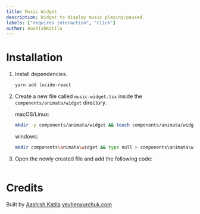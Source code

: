 ```yaml
---
title: Music Widget
description: Widget to display music playing/paused.
labels: ["requires interaction", "click"]
author: AashishKatila
---
```


<ComponentPreview name="widget-music-widget--docs" />

# Installation

1. Install dependencies.

   ```bash
   yarn add lucide-react
   ```

2. Create a new file called `music-widget.tsx` inside the `components/animata/widget` directory.

   macOS/Linux:

   ```bash
   mkdir -p components/animata/widget && touch components/animata/widget/music-widget.tsx
   ```

   windows:

   ```bash
   mkdir components\animata\widget && type null > components\animata\widget\music-widget.tsx
   ```

3. Open the newly created file and add the following code:

```jsx file=<rootDir>/animata/widget/music-widget.tsx

```

# Credits

Built by [Aashish Katila](https://github.com/AashishKatila)
[yevhenyurchuk.com](https://yevhenyurchuk.com/)

